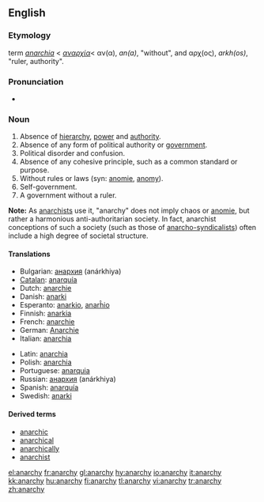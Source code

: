 ==English==
{{wikipedia}}
===Etymology===
{{NL.}} term ''[[anarchia]]'' < {{Gr.}} ''[[αναρχία]]''< &alpha;&nu;(&alpha;), ''an(a)'', "without", and &alpha;&rho;&chi;(&omicron;&sigmaf;), ''arkh(os)'', "ruler, authority".

===Pronunciation===
*{{IPA|/ˈænərki/}}

===Noun===
{{en-noun|anarchies|-}}

# Absence of [[hierarchy]], [[power]] and [[authority]].
# Absence of any form of political authority or [[government]].
# Political disorder and confusion.
# Absence of any cohesive principle, such as a common standard or purpose.
# Without rules or laws (syn: [[anomie]], [[anomy]]).
# Self-government.
# A government without a ruler.

'''Note:'''  As [[w:Anarchism|anarchists]] use it, "anarchy" does not imply chaos or [[anomie]], but rather a harmonious anti-authoritarian society.  In fact, anarchist conceptions of such a society (such as those of [[w:Anarcho-syndicalism | anarcho-syndicalists]]) often include a high degree of societal structure.

====Translations====
{{trans-top|anarchy}}
*Bulgarian: [[анархия]] (anárkhiya) {{f}} {{l}}
*[[Catalan]]: [[anarquía]] {{f}}
*Dutch: [[anarchie]] {{f}}
*Danish: [[anarki]]
*Esperanto: [[anarkio]], [[anarĥio]]
*Finnish: [[anarkia]]
*French: [[anarchie]] {{f}}
*German: [[Anarchie]] {{f}}
*Italian: [[anarchia]] {{f}}
{{trans-mid}}
*Latin: [[anarchia]] {{f}}
*Polish: [[anarchia]] {{f}}
*Portuguese: [[anarquia]] {{f}}
*Russian: [[анархия]] (anárkhiya) {{f}}
*Spanish: [[anarquía]] {{f}}
*Swedish: [[anarki]]
{{trans-bottom}}

====Derived terms====
*[[anarchic]]
*[[anarchical]]
*[[anarchically]]
*[[anarchist]]

[[el:anarchy]]
[[fr:anarchy]]
[[gl:anarchy]]
[[hy:anarchy]]
[[io:anarchy]]
[[it:anarchy]]
[[kk:anarchy]]
[[hu:anarchy]]
[[fi:anarchy]]
[[tl:anarchy]]
[[vi:anarchy]]
[[tr:anarchy]]
[[zh:anarchy]]